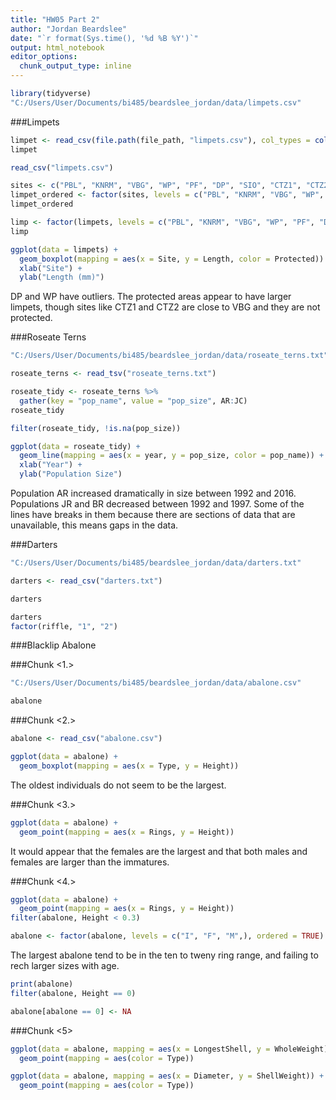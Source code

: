 ```yaml
---
title: "HW05 Part 2"
author: "Jordan Beardslee"
date: "`r format(Sys.time(), '%d %B %Y')`"
output: html_notebook
editor_options: 
  chunk_output_type: inline
---
```

```r
library(tidyverse)
"C:/Users/User/Documents/bi485/beardslee_jordan/data/limpets.csv"

```


###Limpets
```r
limpet <- read_csv(file.path(file_path, "limpets.csv"), col_types = cols("n", "c", "c"))
limpet
```
```r
read_csv("limpets.csv")
```


```r
sites <- c("PBL", "KNRM", "VBG", "WP", "PF", "DP", "SIO", "CTZ1", "CTZ2", "CNM")
limpet_ordered <- factor(sites, levels = c("PBL", "KNRM", "VBG", "WP", "PF", "DP", "SIO", "CTZ1", "CTZ2", "CNM"), ordered = TRUE)
limpet_ordered
```
```r
limp <- factor(limpets, levels = c("PBL", "KNRM", "VBG", "WP", "PF", "DP", "SIO", "CTZ1", "CTZ2", "CNM"), ordered = TRUE)
limp
```
```r
ggplot(data = limpets) + 
  geom_boxplot(mapping = aes(x = Site, y = Length, color = Protected)) +
  xlab("Site") +
  ylab("Length (mm)")
```
DP and WP have outliers. The protected areas appear to have larger limpets, though sites like CTZ1 and CTZ2 are close to VBG and they are not protected. 



###Roseate Terns
```r
"C:/Users/User/Documents/bi485/beardslee_jordan/data/roseate_terns.txt"
```

```r
roseate_terns <- read_tsv("roseate_terns.txt")
```

```r
roseate_tidy <- roseate_terns %>% 
  gather(key = "pop_name", value = "pop_size", AR:JC)
roseate_tidy
```

```r
filter(roseate_tidy, !is.na(pop_size))
```

```r
ggplot(data = roseate_tidy) + 
  geom_line(mapping = aes(x = year, y = pop_size, color = pop_name)) +
  xlab("Year") +
  ylab("Population Size")
```
Population AR increased dramatically in size between 1992 and 2016. Populations JR and BR decreased between 1992 and 1997. Some of the lines have breaks in them because there are sections of data that are unavailable, this means gaps in the data. 

###Darters
```r
"C:/Users/User/Documents/bi485/beardslee_jordan/data/darters.txt"
```
```r
darters <- read_csv("darters.txt")

darters
```
```r
darters
factor(riffle, "1", "2")
```



###Blacklip Abalone

###Chunk <1.>
```r
"C:/Users/User/Documents/bi485/beardslee_jordan/data/abalone.csv"

abalone
```


###Chunk <2.>
```r
abalone <- read_csv("abalone.csv") 

ggplot(data = abalone) + 
  geom_boxplot(mapping = aes(x = Type, y = Height))

```
The oldest individuals do not seem to be the largest. 

###Chunk <3.>
```r
ggplot(data = abalone) +
  geom_point(mapping = aes(x = Rings, y = Height))
```
It would appear that the females are the largest and that both males and females are larger than the immatures. 

###Chunk <4.>
```r
ggplot(data = abalone) +
  geom_point(mapping = aes(x = Rings, y = Height))
filter(abalone, Height < 0.3)

abalone <- factor(abalone, levels = c("I", "F", "M",), ordered = TRUE)
```
The largest abalone tend to be in the ten to tweny ring range, and failing to rech larger sizes with age.

```r
print(abalone) 
filter(abalone, Height == 0)

abalone[abalone == 0] <- NA
```
###Chunk <5>
```r
ggplot(data = abalone, mapping = aes(x = LongestShell, y = WholeWeight)) + 
  geom_point(mapping = aes(color = Type))

ggplot(data = abalone, mapping = aes(x = Diameter, y = ShellWeight)) + 
  geom_point(mapping = aes(color = Type))
```

